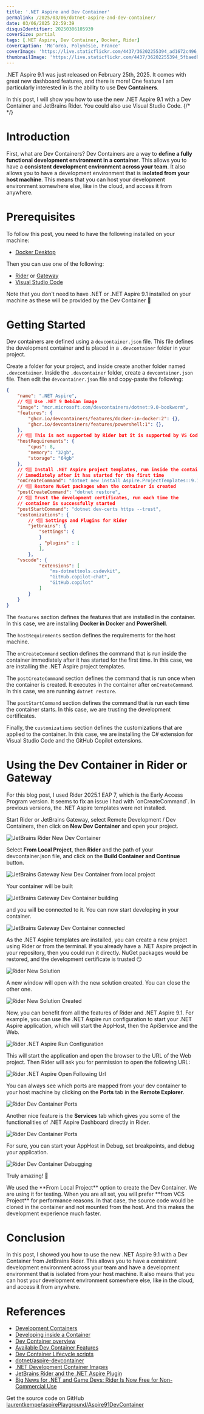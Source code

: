 ```yaml
---
title: '.NET Aspire and Dev Container'
permalink: /2025/03/06/dotnet-aspire-and-dev-container/
date: 03/06/2025 22:59:39
disqusIdentifier: 20250306105939
coverSize: partial
tags: [.NET Aspire, Dev Container, Docker, Rider]
coverCaption: 'Moʻorea, Polynésie, France'
coverImage: 'https://live.staticflickr.com/4437/36202255394_ad1672c496_h.jpg'
thumbnailImage: 'https://live.staticflickr.com/4437/36202255394_5fbaed9148_q.jpg'
---
```

.NET Aspire 9.1 was just released on February 25th, 2025. It comes with great new dashboard features, and there is more! One feature I am particularly interested in is the ability to use **Dev Containers**.

In this post, I will show you how to use the new .NET Aspire 9.1 with a Dev Container and JetBrains Rider. You could also use Visual Studio Code.
{/* <!-- more --> */}

# Introduction

First, what are Dev Containers? Dev Containers are a way to **define a fully functional development environment in a container**. This allows you to have a **consistent development environment across your team**. It also allows you to have a development environment that is **isolated from your host machine**. This means that you can host your development environment somewhere else, like in the cloud, and access it from anywhere.

# Prerequisites

To follow this post, you need to have the following installed on your machine:

* [Docker Desktop](https://www.docker.com/products/docker-desktop)

Then you can use one of the following:

* [Rider](https://www.jetbrains.com/rider/) or [Gateway](https://www.jetbrains.com/remote-development/gateway/)
* [Visual Studio Code](https://code.visualstudio.com/)

Note that you don't need to have .NET or .NET Aspire 9.1 installed on your machine as these will be provided by the Dev Container 🤯

# Getting Started

Dev containers are defined using a `devcontainer.json` file. This file defines the development container and is placed in a `.devcontainer` folder in your project. 

Create a folder for your project, and inside create another folder named `.devcontainer`. Inside the `.devcontainer` folder, create a `devcontainer.json` file. Then edit the `devcontainer.json` file and copy-paste the following:

```json .devcontainer/devcontainer.json
{
    "name": ".NET Aspire",
    // 👇🏼 Use .NET 9 Debian image
    "image": "mcr.microsoft.com/devcontainers/dotnet:9.0-bookworm",
    "features": {
        "ghcr.io/devcontainers/features/docker-in-docker:2": {},
        "ghcr.io/devcontainers/features/powershell:1": {},
    },
    // 👇🏼 This is not supported by Rider but it is supported by VS Code 
    "hostRequirements": {
        "cpus": 8,
        "memory": "32gb",
        "storage": "64gb"
    },
    // 👇🏼 Install .NET Aspire project templates, run inside the container 
    // immediately after it has started for the first time
	"onCreateCommand": "dotnet new install Aspire.ProjectTemplates::9.1.0 --force",
    // 👇🏼 Restore NuGet packages when the container is created
	"postCreateCommand": "dotnet restore",
    // 👇🏼 Trust the development certificates, run each time the
    // container is successfully started
    "postStartCommand": "dotnet dev-certs https --trust",
    "customizations": {
        // 👇🏼 Settings and Plugins for Rider
        "jetbrains": {
            "settings": {
            }
            , "plugins" : [
            ],
        },
    "vscode": {
            "extensions": [
                "ms-dotnettools.csdevkit",
                "GitHub.copilot-chat",
                "GitHub.copilot"
            ]
        }
    }
}
```

The `features` section defines the features that are installed in the container. In this case, we are installing **Docker in Docker** and **PowerShell**.

The `hostRequirements` section defines the requirements for the host machine. 

The `onCreateCommand` section defines the command that is run inside the container immediately after it has started for the first time. In this case, we are installing the .NET Aspire project templates.

The `postCreateCommand` section defines the command that is run once when the container is created. It executes in the container after `onCreateCommand`. In this case, we are running `dotnet restore`.

The `postStartCommand` section defines the command that is run each time the container starts. In this case, we are trusting the development certificates. 

Finally, the `customizations` section defines the customizations that are applied to the container. In this case, we are installing the C# extension for Visual Studio Code and the GitHub Copilot extensions.

# Using the Dev Container in Rider or Gateway

<Alert mode="warning">
For this blog post, I used Rider 2025.1 EAP 7, which is the Early Access Program version. It seems to fix an issue I had with `onCreateCommand`. In previous versions, the .NET Aspire templates were not installed.
</Alert>

Start Rider or JetBrains Gateway, select Remote Development / Dev Containers, then click on **New Dev Container** and open your project. 

![JetBrains Rider New Dev Container](/images/2025/dotnet-aspire_jetbrains-rider-new-devcontainer.png)

Select **From Local Project**, then **Rider** and the path of your devcontainer.json file, and click on the **Build Container and Continue** button.

![JetBrains Gateway New Dev Container from local project](/images/2025/dotnet-aspire_jetbrains-rider-dev-containers.png)

Your container will be built

![JetBrains Gateway Dev Container building](/images/2025/dotnet-aspire_jetbrains-rider-building-container.png)

and you will be connected to it. You can now start developing in your container.

![JetBrains Gateway Dev Container connected](/images/2025/dotnet-aspire_jetbrains-rider-connected-container.png)

As the .NET Aspire templates are installed, you can create a new project using Rider or from the terminal. If you already have a .NET Aspire project in your repository, then you could run it directly. NuGet packages would be restored, and the development certificate is trusted 😏

![Rider New Solution](/images/2025/dotnet-aspire_jetbrains-rider-new-solution.png)

A new window will open with the new solution created. You can close the other one.

![Rider New Solution Created](/images/2025/dotnet-aspire_jetbrains-rider-new-solution-created.png)

Now, you can benefit from all the features of Rider and .NET Aspire 9.1. For example, you can use the .NET Aspire run configuration to start your .NET Aspire application, which will start the AppHost, then the ApiService and the Web.

![Rider .NET Aspire Run Configuration](/images/2025/dotnet-aspire_jetbrains-rider-run-configuration.png)

This will start the application and open the browser to the URL of the Web project. Then Rider will ask you for permission to open the following URL:

![Rider .NET Aspire Open Following Url](/images/2025/dotnet-aspire_jetbrains-rider-open-following-url.png)

You can always see which ports are mapped from your dev container to your host machine by clicking on the **Ports** tab in the **Remote Explorer**.

![Rider Dev Container Ports](/images/2025/dotnet-aspire_jetbrains-rider-ports.png)

Another nice feature is the **Services** tab which gives you some of the functionalities of .NET Aspire Dashboard directly in Rider.

![Rider Dev Container Ports](/images/2025/dotnet-aspire_jetbrains-rider-services.png)

For sure, you can start your AppHost in Debug, set breakpoints, and debug your application.

![Rider Dev Container Debugging](/images/2025/dotnet-aspire_jetbrains-rider-debugging.png)

Truly amazing! 🤩

<Alert mode="warning">
We used the **From Local Project** option to create the Dev Container. We are using it for testing. When you are all set, you will prefer **from VCS Project** for performance reasons. In that case, the source code would be cloned in the container and not mounted from the host. And this makes the development experience much faster.
</Alert>

# Conclusion

In this post, I showed you how to use the new .NET Aspire 9.1 with a Dev Container from JetBrains Rider. This allows you to have a consistent development environment across your team and have a development environment that is isolated from your host machine. It also means that you can host your development environment somewhere else, like in the cloud, and access it from anywhere.

# References

* [Development Containers](https://containers.dev/)
* [Developing inside a Container](https://code.visualstudio.com/docs/devcontainers/containers)
* [Dev Container overview](https://www.jetbrains.com/help/rider/Connect_to_DevContainer.html)
* [Available Dev Container Features](https://containers.dev/features)
* [Dev Container Lifecycle scripts](https://containers.dev/implementors/json_reference/#lifecycle-scripts)
* [dotnet/aspire-devcontainer](https://github.com/dotnet/aspire-devcontainer)
* [.NET Development Container Images](https://mcr.microsoft.com/en-us/artifact/mar/devcontainers/dotnet/about)
* [JetBrains Rider and the .NET Aspire Plugin](https://blog.jetbrains.com/dotnet/2024/02/19/jetbrains-rider-and-the-net-aspire-plugin/)
* [Big News for .NET and Game Devs: Rider Is Now Free for Non-Commercial Use](https://blog.jetbrains.com/dotnet/2024/10/16/rider-reveal-livestream-big-news-for-dotnet-and-game-devs/)

Get the source code on GitHub [laurentkempe/aspirePlayground/Aspire91DevContainer](https://github.com/laurentkempe/aspirePlayground/tree/main/Aspire91DevContainer)

<GitHubCard user="laurentkempe" repo="aspirePlayground" />
